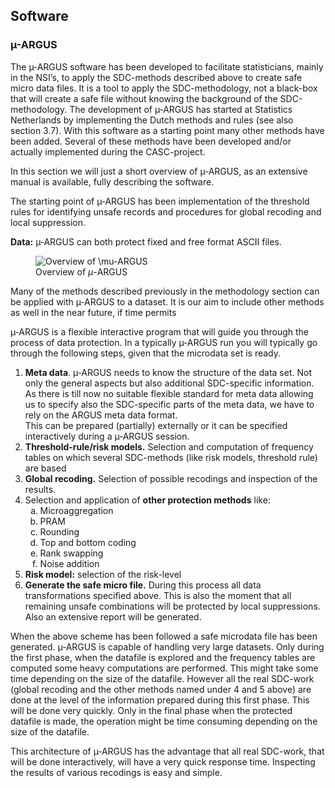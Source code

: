 ## Software {#sec-software}

### µ-ARGUS

The μ‑ARGUS software has been developed to facilitate statisticians, mainly in the NSI's, to apply the SDC-methods described above to create safe micro data files. It is a tool to apply the SDC-methodology, not a black-box that will create a safe file without knowing the background of the SDC-methodology. The development of μ‑ARGUS has started at Statistics Netherlands by implementing the Dutch methods and rules (see also section 3.7). With this software as a starting point many other methods have been added. Several of these methods have been developed and/or actually implemented during the CASC-project.

In this section we will just a short overview of μ‑ARGUS, as an extensive manual is available, fully describing the software.

The starting point of μ‑ARGUS has been implementation of the threshold rules for identifying unsafe records and procedures for global recoding and local suppression.

**Data:** μ‑ARGUS can both protect fixed and free format ASCII files. 

![Overview of $\mu$-ARGUS](Images/media/mu_argus_overview.png){#fig-mu-argus-overview}

Many of the methods described previously in the methodology section can be applied with μ‑ARGUS to a dataset. It is our aim to include other methods as well in the near future, if time permits

μ‑ARGUS is a flexible interactive program that will guide you through the process of data protection. In a typically μ‑ARGUS run you will typically go through the following steps, given that the microdata set is ready.

1.  **Meta data**. μ‑ARGUS needs to know the structure of the data set. Not only the general aspects but also additional SDC-specific information. As there is till now no suitable flexible standard for meta data allowing us to specify also the SDC-specific parts of the meta data, we have to rely on the ARGUS meta data format.\
This can be prepared (partially) externally or it can be specified interactively during a μ‑ARGUS session.
2. **Threshold-rule/risk models.** Selection and computation of frequency tables on which several SDC-methods (like risk models, threshold rule) are based
3. **Global recoding.** Selection of possible recodings and inspection of the results.
4. Selection and application of **other protection methods** like:
    a.  Microaggregation
    b.  PRAM
    c.  Rounding
    d.  Top and bottom coding
    e.  Rank swapping
    f.  Noise addition
5. **Risk model:** selection of the risk-level
6. **Generate the safe micro file.** During this process all data transformations specified above. This is also the moment that all remaining unsafe combinations will be protected by local suppressions. Also an extensive report will be generated.

When the above scheme has been followed a safe microdata file has been generated. μ‑ARGUS is capable of handling very large datasets. Only during the first phase, when the datafile is explored and the frequency tables are computed some heavy computations are performed. This might take some time depending on the size of the datafile. However all the real SDC-work (global recoding and the other methods named under 4 and 5 above) are done at the level of the information prepared during this first phase. This will be done very quickly. Only in the final phase when the protected datafile is made, the operation might be time consuming depending on the size of the datafile.

This architecture of μ‑ARGUS has the advantage that all real SDC-work, that will be done interactively, will have a very quick response time. Inspecting the results of various recodings is easy and simple.

